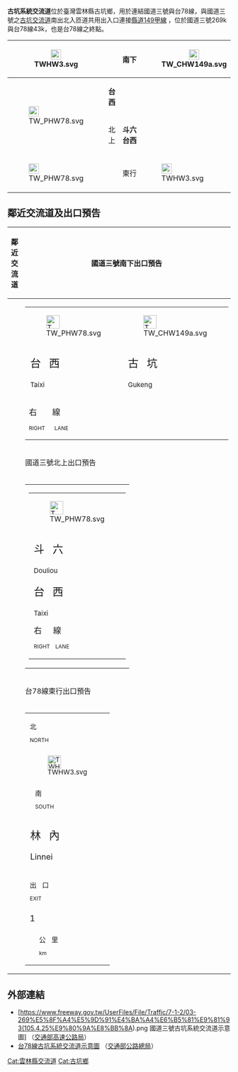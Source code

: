 {{Distinguish|古坑交流道}} 
{{Infobox Taiwan Highway IC
| name = 古坑系統交流道
| name_en = Gukeng System Interchange
| rd_type  = NH
| rd_type2 = EX
| rd_number  = 3
| rd_number2 = 78
| exit  = 269
| exit2 = 43
| exit_name = 古坑系統
| image = 古坑交流道.jpg
| imagename = 古坑交流道與古坑系統交流道示意圖
| location = [[臺灣|臺灣]][[雲林縣|雲林縣]][[古坑鄉|古坑鄉]]
| class = Y型
| time = 2002年2月6日<br>2016年4月25日（[[File:TWHW3.svg|20px]]南出北入改建）
}}
'''古坑系統交流道'''位於臺灣雲林縣古坑鄉，用於連結國道三號與台78線，與國道三號之[[古坑交流道_(國道3號)|古坑交流道]]南出北入匝道共用出入口連接[[縣道149號#甲線|縣道149甲線]] ，位於國道三號269k與台78線43k，也是台78線之終點。
{|class="wikitable" style="text-align:center" 
! rowspan="3" | [[File:TWHW3.svg|23px]]
| rowspan="3" |{{Taiwan Highway IC|269|古坑系統}}  
| rowspan="2" | 南下
| [[File:TW_CHW149a.svg|x23px]]
| '''古坑'''
|-
| rowspan="2" | [[File:TW_PHW78.svg|23px]]
| '''台西'''
|-
| 北上
| '''斗六　台西'''
|-
! [[File:TW_PHW78.svg|23px]]
| align="right" | {{Taiwan Highway IC|43|古坑系統}}
| 東行
| [[File:TWHW3.svg|23px]]
| '''林內　梅山'''
|}

== 鄰近交流道及出口預告 ==
{|class="toccolours" border="1" cellpadding="4" style="margin:0 auto; border-collapse:collapse; text-align:center; white-space:nowrap"
! 鄰近交流道 !! 國道三號南下出口預告
|-
| rowspan="5" |
{{Start expwy box|[[中華民國國道|中華民國國道]]}}
{{S-expwy IC|[[古坑交流道_(國道3號)|古坑交流道]]（北側）|往　[[斗六交流道|斗六交流道]]}}
{{S-line|{{Jct|country=TWN|NH|3}}|269k|#007A36}}
{{S-expwy IC|古坑交流道（南側）|往　[[古坑服務區|古坑服務區]]}}
{{New system|[[台灣省道快速公路|台灣省道快速公路]]}}
{{S-expwy IC|[[古坑交流道_(台78線)|古坑交流道]]|往　[[斗南交流道_(台78線)|斗南交流道]]}}
{{S-line|{{Jct|country=TWN|PH|78}}|43k|#9B0D15}}
{{Expwy Terminus}}
{{Illus}}
{{Fwu|st|[[斗六市|斗六]]}}
{{Fwi|hu|271|古坑|古坑交流道 (國道3號)}}
{{Fwh|st}}
{{Fwm|TWHW3}}
{{Fwh|st|43|古坑系統|TW PHW78|269|古坑系統|TWHW3}}
{{Fwb|[[斗南鎮|斗南]]|eh|Full|TW PHW78|Full}}
{{Fwh2|st|39|古坑|linkl=古坑交流道 (台78線)}}
{{Fwm|TWHW3}}
{{Fwh|st}}
{{Fwi|hd|271|古坑|古坑交流道 (國道3號)}}
{{Fwd|st|[[梅山鄉_(台灣)|梅山]]}}
{{Fwed}}
| style="text-align:right; font-size:15px" | {{Taiwan Highway IC|269|古坑系統}}
{|style="width:190px; background-color:#007F00; text-align:center; color:#FFF; font-weight:bold"
| <div style="margin-top:6px; margin-bottom:3px">[[File:TW_PHW78.svg|30px]]</div>
| <div style="margin-top:6px; margin-bottom:3px">[[File:TW_CHW149a.svg|x30px]]</div>
|-
| style="width:90px; border-right:2px solid #FFF; line-height:24px; font-size:24px; word-spacing:12px" | 台 西<div style="font-size:15px">Taixi</div>
| style="width:90px; line-height:24px; font-size:24px; word-spacing:12px" | 古 坑<div style="font-size:15px">Gukeng</div>
|-
| colspan="2" style="line-height:18px; font-size:18px; word-spacing:30px" | 右 線<div style="font-size:12px; word-spacing:18px">RIGHT LANE</div>
|}
|-
! 國道三號北上出口預告
|-
|
{|align="center"
| style="text-align:right; font-size:15px" | {{Taiwan Highway IC|269|古坑系統}}
{|style="width:120px; background-color:#007F00; text-align:center; color:#FFF; font-weight:bold"
| <div style="margin-top:3px">[[File:TW_PHW78.svg|30px]]</div>
|-
| style="line-height:24px; font-size:24px; word-spacing:12px" | 斗 六<div style="font-size:15px">Douliou</div>台 西<div style="font-size:15px">Taixi</div><div style="line-height:18px; font-size:18px; word-spacing:21px">右 線<div style="font-size:12px; word-spacing:9px">RIGHT LANE</div></div>
|}
|}
|-
! 台78線東行出口預告
|-
| style="text-align:right; font-size:15px" | {{Taiwan Highway IC|43|古坑系統}}
{|style="width:190px; background-color:#007F00; color:#FFF; text-align:center; font-weight:bold"
| colspan="2" | <div style="margin:3px; line-height:15px; font-size:15px"><div style="display:inline-block; vertical-align:middle; margin-top:3px; margin-right:12px">北<div style="font-size:12px">NORTH</div></div>[[File:TWHW3.svg|30px]]<div style="display:inline-block; vertical-align:middle; margin-top:3px; margin-left:12px">南<div style="font-size:12px">SOUTH</div></div></div>
|-
| style="width:90px; border-right:2px solid #FFF; line-height:24px; font-size:24px; word-spacing:12px" | 林 內<div style="font-size:18px">Linnei</div>
| style="width:90px; line-height:24px; font-size:24px; word-spacing:12px" | 梅 山<div style="font-size:18px">Meishan</div>
|-
| colspan="2" | <div style="margin:3px; line-height:15px; font-size:18px"><div style="display:inline-block; vertical-align:middle; margin-right:21px; font-size:15px; word-spacing:9px">出 口<div style="font-size:12px">EXIT</div></div>1<div style="display:inline-block; vertical-align:middle; margin-left:21px; font-size:15px; word-spacing:9px">公 里<div style="font-size:12px">km</div></div></div>
|}
|}

== 外部連結 ==
* [https://www.freeway.gov.tw/UserFiles/File/Traffic/7-1-2/03-269%E5%8F%A4%E5%9D%91%E4%BA%A4%E6%B5%81%E9%81%93(105.4.25%E9%80%9A%E8%BB%8A).png 國道三號古坑系統交流道示意圖] {{Wayback|url=https://www.freeway.gov.tw/UserFiles/File/Traffic/7-1-2/03-269%E5%8F%A4%E5%9D%91%E4%BA%A4%E6%B5%81%E9%81%93(105.4.25%E9%80%9A%E8%BB%8A).png |date=20220420000709 }}（[[交通部高速公路局|交通部高速公路局]]）
* [https://www.thb.gov.tw/resource/upload/Expressway/c31e1bf4-9d60-407b-9090-e07b0efec047.jpg 台78線古坑系統交流道示意圖] {{Wayback|url=https://www.thb.gov.tw/resource/upload/Expressway/c31e1bf4-9d60-407b-9090-e07b0efec047.jpg |date=20220126160647 }}（[[交通部公路總局|交通部公路總局]]）

{{中華民國國道3號}}
{{台78線}}

[[Cat:雲林縣交流道|Cat:雲林縣交流道]]
[[Cat:古坑鄉|Cat:古坑鄉]]